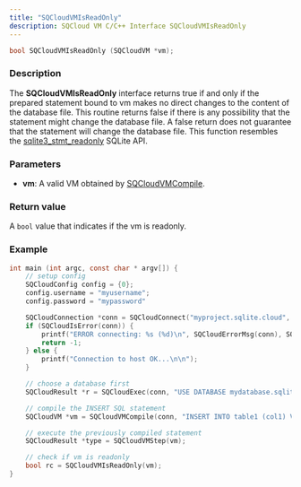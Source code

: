 ```yaml
---
title: "SQCloudVMIsReadOnly"
description: SQCloud VM C/C++ Interface SQCloudVMIsReadOnly
---
```


```c
bool SQCloudVMIsReadOnly (SQCloudVM *vm);
```

### Description
The **SQCloudVMIsReadOnly** interface returns true if and only if the prepared statement bound to vm makes no direct changes to the content of the database file. This routine returns false if there is any possibility that the statement might change the database file. A false return does not guarantee that the statement will change the database file. This function resembles the [sqlite3_stmt_readonly](https://www.sqlite.org/c3ref/stmt_readonly.html) SQLite API.

### Parameters
* **vm**: A valid VM obtained by [SQCloudVMCompile](/docs/sdk/c/sqcloudvmcompile).


### Return value
A `bool` value that indicates if the vm is readonly.

### Example
```c
int main (int argc, const char * argv[]) {
    // setup config
    SQCloudConfig config = {0};
    config.username = "myusername";
    config.password = "mypassword"

    SQCloudConnection *conn = SQCloudConnect("myproject.sqlite.cloud", SQCLOUD_DEFAULT_PORT, &config);
    if (SQCloudIsError(conn)) {
        printf("ERROR connecting: %s (%d)\n", SQCloudErrorMsg(conn), SQCloudErrorCode(conn));
        return -1;
    } else {
        printf("Connection to host OK...\n\n");
    }

    // choose a database first
    SQCloudResult *r = SQCloudExec(conn, "USE DATABASE mydatabase.sqlite;");

    // compile the INSERT SQL statement
    SQCloudVM *vm = SQCloudVMCompile(conn, "INSERT INTO table1 (col1) VALUES ('Hello World');", -1, NULL);

    // execute the previously compiled statement
    SQCloudResult *type = SQCloudVMStep(vm);

    // check if vm is readonly
    bool rc = SQCloudVMIsReadOnly(vm);
}
```